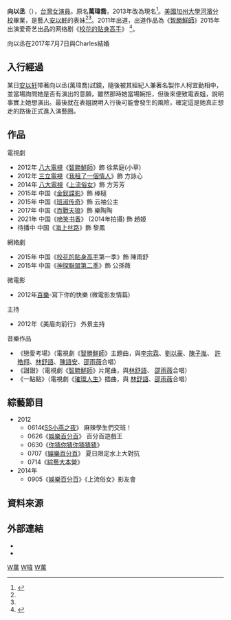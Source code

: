 {{藝人
| 姓名 = 向以丞
| 本名  = 萬瑋喬  萬愷琦
| 英文名 = Elaine Wan
| 類型 = 女演員
| 圖片 = 
| 圖片尺寸 = 
| 圖片簡介 = 2015年的向以丞
| 綽號 = 失控妹<ref name="吳玫穎">{{cite news |url=http://www.ettoday.net/news/20120727/79723.htm |title=正妹萬瑋喬邋遢樣　遭安以軒轟：把奶子收好！ |author=吳玫穎 |publisher=ETtoday東森新聞雲 |accessdate=2013年12月16日 |language=zh-tw |date=2012年7月27日 |archive-date=2015年9月24日 |archive-url=https://web.archive.org/web/20150924034425/http://www.ettoday.net/news/20120727/79723.htm |dead-url=no }}</ref>
| 國籍 = {{ROC}}
| 出生日期 = {{Birth_date_and_age|1986|8|23}}
| 職業 = [[演員|演員]]
| 語言 = [[國語|國語]]、[[台語|台語]]、[[英文|英文]]
| 教育程度 = {{USA}}[[河濱加州大學|河濱加州大學]]企管系
| 活跃年代 = 2011年至今
| 經紀公司 =[[多曼尼製作有限公司|多曼尼製作有限公司]]
| 配偶 = {{marriage|Charles Ma|2017|}}
| 代表作品=[[智勝鲜师|智勝鲜师]]、[[我租了一个情人|我租了一个情人]]、[[校花的贴身高手|校花的贴身高手]]
| 網站 = 
| imdb = 8559433
}}
'''向以丞'''（{{bd|1986年|8月23日}}），[[台灣|台灣]][[女演員|女演員]]。原名'''萬瑋喬 '''，2013年改為現名<ref name="改名">{{cite news |url=http://www.appledaily.com.tw/realtimenews/article/new/20131112/291107/ |title=安以軒妹改名　「向以丞」甜美闖藝壇 |author= |publisher=台灣蘋果日報 |accessdate=2013年12月16日 |language=zh-tw |date=2013年11月12日 |archive-date=2016年8月30日 |archive-url=https://web.archive.org/web/20160830073249/http://www.appledaily.com.tw/realtimenews/article/new/20131112/291107 |dead-url=no }}</ref>。[[美國|美國]][[加州大學河濱分校|加州大學河濱分校]]畢業，是藝人[[安以軒|安以軒]]的表妹<ref name="吳玫穎"/><ref name="改名"/>。2011年出道，出道作品為《[[智勝鮮師|智勝鮮師]]》2015年出演爱奇艺出品的网络剧《[[校花的贴身高手|校花的贴身高手]]》              <ref>{{cite news |url=http://ent.appledaily.com.tw/enews/article/entertainment/20121005/34553662/ |title=安以軒護《鮮師》表妹 憂變萬瑋喬絆腳石 |author= |publisher=台灣蘋果日報 |accessdate=2013年12月16日 |language=zh-tw |date=2012年10月5日 |archive-date=2014年10月12日 |archive-url=https://web.archive.org/web/20141012202900/http://ent.appledaily.com.tw/enews/article/entertainment/20121005/34553662 |dead-url=yes }}</ref>。

向以丞在2017年7月7日與Charles結婚

==入行經過==
某日[[安以轩|安以轩]]带著向以丞(萬瑋喬)試鏡，隨後被其經紀人兼著名製作人柯宜勤相中，並當場詢問她是否有演出的意願，雖然那時她當場婉拒，但後來便致電表姐，說明事實上她想演出。最後就在表姐說明入行後可能會發生的風險，確定這是她真正想走的路後正式進入演藝圈。

==作品==
;電視劇
* 2012年 [[八大電視|八大電視]]《[[智勝鮮師|智勝鮮師]]》飾 徐紫庭(小草)
* 2012年 [[三立電視|三立電視]]《[[我租了一個情人|我租了一個情人]]》飾 方詠心
* 2014年 [[八大電視|八大電視]]《[[上流俗女|上流俗女]]》飾 方芳芳
* 2015年 中国《[[金釵諜影|金釵諜影]]》飾 棒槌
* 2015年 中国《[[班淑传奇|班淑传奇]]》飾 云袖公主
* 2017年 中国《[[百戰天狼|百戰天狼]]》飾 樂陶陶
* 2021年 中国《[[啼笑书香|啼笑书香]]》 (2014年拍攝) 飾 趙姬
* 待播中 中国《[[海上丝路_(電視劇)|海上丝路]]》飾 黎鳳
;網絡劇
*2015年 中国《[[校花的貼身高手|校花的貼身高手]]第一季》飾 陳雨舒
*2015年 中国《[[神探聯盟第二季|神探聯盟第二季]]》飾 公孫薇
;微電影
*2012年[[百樂|百樂]]-寫下你的快樂 (微電影友情篇)
;主持
*2012年《美眉向前行》 外景主持
;音樂作品
*《戀愛考場》（電視劇《[[智勝鮮師|智勝鮮師]]》主題曲，與[[李宗霖|李宗霖]]、[[劉以豪|劉以豪]]、[[陳子胤|陳子胤]]、 [[許皓翔|許皓翔]]、[[林舒語|林舒語]]、[[陳語安|陳語安]]、[[邵雨薇|邵雨薇]]合唱）
*《甜甜》（電視劇《[[智勝鮮師|智勝鮮師]]》片尾曲，與[[林舒語|林舒語]]、 [[邵雨薇|邵雨薇]]合唱）
*《一點點》（電視劇《[[璀璨人生|璀璨人生]]》插曲，與 [[林舒語|林舒語]]、[[邵雨薇|邵雨薇]]合唱）

==綜藝節目==
*2012
**0614《[[SS小燕之夜|SS小燕之夜]]》 麻辣學生們交班！
**0626《[[娛樂百分百|娛樂百分百]]》 百分百遊戲王
**0630《[[你猜你猜你猜猜猜|你猜你猜你猜猜猜]]》
**0707《[[娛樂百分百|娛樂百分百]]》  夏日限定水上大對抗 
**0714《[[綜藝大本營|綜藝大本營]]》
*2014年
**0905《[[娛樂百分百|娛樂百分百]]》《上流俗女》影友會

==資料來源==
{{reflist}}

==外部連結==
*{{Facebook|xiangyichengfanpage|向以丞}}
*{{Sinaweibo|2083351805|向以丞}}

[[Category:台灣电视女演員|W萬]]
[[Category:萬姓|W瑋]]
[[Category:加利福尼亞大學河濱分校校友|W萬]]
